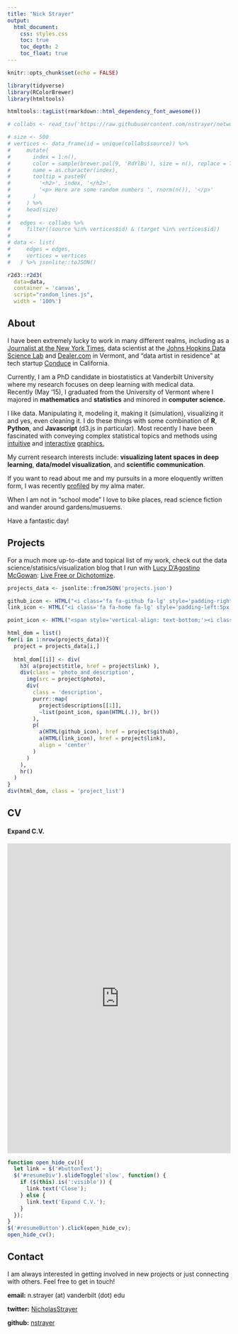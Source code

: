```yaml
---
title: "Nick Strayer"
output:
  html_document:
    css: styles.css
    toc: true
    toc_depth: 2
    toc_float: true
---
```


```r
knitr::opts_chunk$set(echo = FALSE)

library(tidyverse)
library(RColorBrewer)
library(htmltools)

htmltools::tagList(rmarkdown::html_dependency_font_awesome())

# collabs <- read_tsv('https://raw.githubusercontent.com/nstrayer/network3d/customTooltips/data/ca-GrQc.txt', skip = 4, col_names = c('source', 'target'))

# size <- 500
# vertices <- data_frame(id = unique(collabs$source)) %>%
#     mutate(
#       index = 1:n(),
#       color = sample(brewer.pal(9, 'RdYlBu'), size = n(), replace = TRUE),
#       name = as.character(index),
#       tooltip = paste0(
#         '<h2>', index, '</h2>',
#         '<p> Here are some random numbers ', rnorm(n()), '</p>'
#       )
#     ) %>%
#     head(size)
# 
#   edges <- collabs %>%
#     filter((source %in% vertices$id) & (target %in% vertices$id))
# 
# data <- list(
#     edges = edges,
#     vertices = vertices
#   ) %>% jsonlite::toJSON()

```



```r
r2d3::r2d3(
  data=data, 
  container = 'canvas', 
  script="random_lines.js",
  width = '100%')
```


## About


I have been extremely lucky to work in many different realms, including as a [Journalist at the New York Times](http://www.nytimes.com/interactive/2016/08/26/us/college-student-migration.html), data scientist at the [Johns Hopkins Data Science Lab](http://jhudatascience.org/) and [Dealer.com](http://www.dealer.com/) in Vermont, and
"data artist in residence" at tech startup [Conduce](https://www.conduce.com/) in California. 

Currently, I am a PhD candidate in biostatistics at Vanderbilt University where my research focuses on deep learning with medical data.                  
Recently (May '15), I graduated from the University of Vermont where I majored in
__mathematics__ and __statistics__ and minored in __computer science.__


I like data. Manipulating it, modeling it, making it (simulation), visualizing it and yes, even cleaning it. I do these things with some combination of __R__, __Python__, and __Javascript__ (d3.js in particular). Most recently I have been fascinated with conveying complex statistical topics and methods using [intuitive](http://nickstrayer.me/binomialFun/confidenceIntervals) and [interactive](http://nickstrayer.me/likelihood) [graphics.](http://nickstrayer.me/binomialFun/)

My current research interests include:
__visualizing latent spaces in deep learning__, __data/model visualization__, and __scientific communication__.

If you want to read about me and my pursuits in a more eloquently written form, I was recently [profiled](http://www.uvm.edu/newsstories/news/deeper_story_data) by my alma mater.

When I am not in "school mode" I love to bike places, read science fiction and wander around gardens/musuems.


Have a fantastic day!


## Projects


For a much more up-to-date and topical list of my work, check out the data science/statisics/visualization blog that I run with [Lucy D'Agostino McGowan](https://www.lucymcgowan.com/): [Live Free or Dichotomize](http://livefreeordichotomize.com/). 
```r
projects_data <- jsonlite::fromJSON('projects.json')
```

```r
github_icon <- HTML("<i class='fa fa-github fa-lg' style='padding-right:5px' aria-hidden='true'></i>")
link_icon <- HTML("<i class='fa fa-home fa-lg' style='padding-left:5px' aria-hidden='true'></i>")

point_icon <- HTML("<span style='vertical-align: text-bottom;'><i class='fa fa-circle' aria-hidden='true' style='font-size: 5px;'></i></span>")

html_dom = list()
for(i in 1:nrow(projects_data)){
  project = projects_data[i,]
  
  html_dom[[i]] <- div(
    h3( a(project$title, href = project$link) ),
    div(class = 'photo_and_description',
      img(src = project$photo),
      div(
        class = 'description', 
        purrr::map(
          project$descriptions[[1]], 
          ~list(point_icon, span(HTML(.)), br())
        ), 
        p(
          a(HTML(github_icon), href = project$github),
          a(HTML(link_icon), href = project$link),
          align = 'center'
        )
      ) 
    ),
    hr()
  )
}
div(html_dom, class = 'project_list')
```




## CV

<div id="resumeButton" class="col-sm-12 col-md-10 col-md-offset-1">
<h4 id="buttonText">Expand C.V.</h4>
</div>

<div id="resumeDiv" class="col-sm-12 col-md-10 col-md-offset-1">
<iframe src="http://docs.google.com/gview?url=https://www.dropbox.com/s/ixzkmp69nskohtb/Strayer_CV.pdf?dl=1&embedded=true"
style="width:100%; height:700px;" frameborder="0"></iframe>
</div>

```js
function open_hide_cv(){
  let link = $('#buttonText');
  $('#resumeDiv').slideToggle('slow', function() {
    if ($(this).is(':visible')) {
      link.text('Close');
    } else {
      link.text('Expand C.V.');
    }
  });
}
$('#resumeButton').click(open_hide_cv);
open_hide_cv();
```


## Contact

I am always interested in getting involved in new projects or just connecting with others. Feel free
to get in touch!

**email:** n.strayer (at) vanderbilt (dot) edu


**twitter:** <a href="https://twitter.com/NicholasStrayer" target="_blank">NicholasStrayer </a>
   

**github:** <a href="https://github.com/nstrayer" target="_blank">nstrayer </a>
